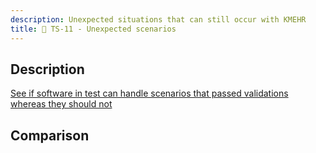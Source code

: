 ```yaml
---
description: Unexpected situations that can still occur with KMEHR
title: 🚨 TS-11 - Unexpected scenarios
---
```



## Description

[See if software in test can handle scenarios that passed validations whereas they should not](../../tests/ms/read/ts-11)

## Comparison

<SideBySideTreeCompare jsonData={jsonData} xmlData={xmlData} />

